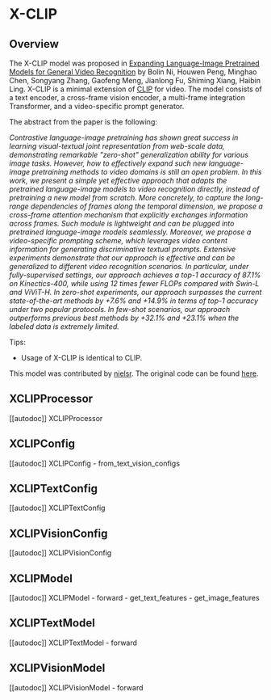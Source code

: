 <!--Copyright 2022 The HuggingFace Team. All rights reserved.

Licensed under the Apache License, Version 2.0 (the "License"); you may not use this file except in compliance with
the License. You may obtain a copy of the License at

http://www.apache.org/licenses/LICENSE-2.0

Unless required by applicable law or agreed to in writing, software distributed under the License is distributed on
an "AS IS" BASIS, WITHOUT WARRANTIES OR CONDITIONS OF ANY KIND, either express or implied. See the License for the
specific language governing permissions and limitations under the License.
-->

# X-CLIP

## Overview

The X-CLIP model was proposed in [Expanding Language-Image Pretrained Models for General Video Recognition](https://arxiv.org/abs/2208.02816) by Bolin Ni, Houwen Peng, Minghao Chen, Songyang Zhang, Gaofeng Meng, Jianlong Fu, Shiming Xiang, Haibin Ling.
X-CLIP is a minimal extension of [CLIP](clip) for video. The model consists of a text encoder, a cross-frame vision encoder, a multi-frame integration Transformer, and a video-specific prompt generator.

The abstract from the paper is the following:

*Contrastive language-image pretraining has shown great success in learning visual-textual joint representation from web-scale data, demonstrating remarkable "zero-shot" generalization ability for various image tasks. However, how to effectively expand such new language-image pretraining methods to video domains is still an open problem. In this work, we present a simple yet effective approach that adapts the pretrained language-image models to video recognition directly, instead of pretraining a new model from scratch. More concretely, to capture the long-range dependencies of frames along the temporal dimension, we propose a cross-frame attention mechanism that explicitly exchanges information across frames. Such module is lightweight and can be plugged into pretrained language-image models seamlessly. Moreover, we propose a video-specific prompting scheme, which leverages video content information for generating discriminative textual prompts. Extensive experiments demonstrate that our approach is effective and can be generalized to different video recognition scenarios. In particular, under fully-supervised settings, our approach achieves a top-1 accuracy of 87.1% on Kinectics-400, while using 12 times fewer FLOPs compared with Swin-L and ViViT-H. In zero-shot experiments, our approach surpasses the current state-of-the-art methods by +7.6% and +14.9% in terms of top-1 accuracy under two popular protocols. In few-shot scenarios, our approach outperforms previous best methods by +32.1% and +23.1% when the labeled data is extremely limited.*

Tips:

- Usage of X-CLIP is identical to CLIP.

This model was contributed by [nielsr](https://huggingface.co/nielsr).
The original code can be found [here](https://github.com/microsoft/VideoX/tree/master/X-CLIP).


## XCLIPProcessor

[[autodoc]] XCLIPProcessor

## XCLIPConfig

[[autodoc]] XCLIPConfig
    - from_text_vision_configs

## XCLIPTextConfig

[[autodoc]] XCLIPTextConfig

## XCLIPVisionConfig

[[autodoc]] XCLIPVisionConfig

## XCLIPModel

[[autodoc]] XCLIPModel
    - forward
    - get_text_features
    - get_image_features

## XCLIPTextModel

[[autodoc]] XCLIPTextModel
    - forward

## XCLIPVisionModel

[[autodoc]] XCLIPVisionModel
    - forward
